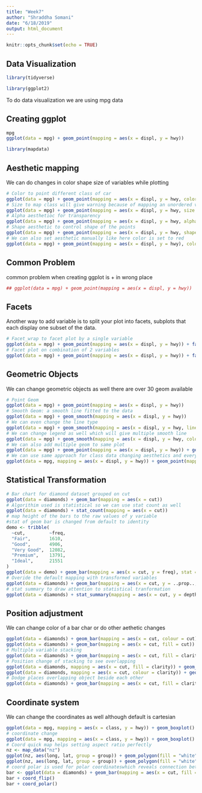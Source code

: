 ```yaml
---
title: "Week7"
author: "Shraddha Somani"
date: "6/18/2019"
output: html_document
---
```



```r
knitr::opts_chunk$set(echo = TRUE)
```

## Data Visualization

```r
library(tidyverse)
```

```r
library(ggplot2)
```

To do data visualization we are using mpg data

## Creating ggplot

```r
mpg
ggplot(data = mpg) + geom_point(mapping = aes(x = displ, y = hwy))
```

```r
library(mapdata)
```

## Aesthetic mapping
We can do changes in color shape size of variables while plotting

```r
# Color to point different class of car
ggplot(data = mpg) + geom_point(mapping = aes(x = displ, y = hwy, color = class))
# Size to map class will give warning because of mapping an unordered variable to ordered variable
ggplot(data = mpg) + geom_point(mapping = aes(x = displ, y = hwy, size = class))
# Alpha aesthetioc for transparency
ggplot(data = mpg) + geom_point(mapping = aes(x = displ, y = hwy, alpha = class))
# Shape aesthetic to control shape of the points
ggplot(data = mpg) + geom_point(mapping = aes(x = displ, y = hwy, shape = class))
# We can also set aesthetic manually like here color is set to red
ggplot(data = mpg) + geom_point(mapping = aes(x = displ, y = hwy), color = "red")
```

## Common Problem
common problem when creating ggplot is + in wrong place

```r
## ggplot(data = mpg) + geom_point(mapping = aes(x = displ, y = hwy))
```

## Facets
Another way to add variable is to split your plot into facets, subplots that each display one subset of the data.

```r
# Facet_wrap to facet plot by a single variable
ggplot(data = mpg) + geom_point(mapping = aes(x = displ, y = hwy)) + facet_wrap(~ class, nrow = 2)
# Facet plot on combination of 2 variables
ggplot(data = mpg) + geom_point(mapping = aes(x = displ, y = hwy)) + facet_grid(drv ~ cyl)
```

## Geometric Objects
We can change geometric objects as well there are over 30 geom available

```r
# Point Geom
ggplot(data = mpg) + geom_point(mapping = aes(x = displ, y = hwy))
# Smooth Geom: a smooth line fitted to the data
ggplot(data = mpg) + geom_smooth(mapping = aes(x = displ, y = hwy))
# We can even change the line type
ggplot(data = mpg) + geom_smooth(mapping = aes(x = displ, y = hwy, linetype = drv))
# We can change legend as well which will give multiple smooth line
ggplot(data = mpg) + geom_smooth(mapping = aes(x = displ, y = hwy, color = drv), show.legend = FALSE)
# We can also add multiple geom to same plot
ggplot(data = mpg) + geom_point(mapping = aes(x = displ, y = hwy)) + geom_smooth(mapping = aes(x = displ, y = hwy))
# We can use same approach for class data changing aesthetics and everything
ggplot(data = mpg, mapping = aes(x = displ, y = hwy)) + geom_point(mapping = aes(color = class)) + geom_smooth(data = filter(mpg, class == "subcompact"), se = FALSE)
```

## Statistical Transformation


```r
# Bar chart for diamond dataset grouped on cut
ggplot(data = diamonds) + geom_bar(mapping = aes(x = cut))
# Algorithim used is statistical so we can use stat count as well
ggplot(data = diamonds) + stat_count(mapping = aes(x = cut))
# map height of the bars to the raw values of y variable 
#stat of geom bar is changed from default to identity
demo <- tribble(
  ~cut,         ~freq,
  "Fair",       1610,
  "Good",       4906,
  "Very Good",  12082,
  "Premium",    13791,
  "Ideal",      21551
)
ggplot(data = demo) + geom_bar(mapping = aes(x = cut, y = freq), stat = "identity")
# Overide the default mapping with transformed variables
ggplot(data = diamonds) + geom_bar(mapping = aes(x = cut, y = ..prop.., group = 1))
# stat summary to draw attention to statistical tranformation
ggplot(data = diamonds) + stat_summary(mapping = aes(x = cut, y = depth),fun.ymin = min, fun.ymax = max,fun.y = median)
```

## Position adjustment
We can change color of a bar char or do other aethetic changes

```r
ggplot(data = diamonds) + geom_bar(mapping = aes(x = cut, colour = cut))
ggplot(data = diamonds) + geom_bar(mapping = aes(x = cut, fill = cut))
# Multiple variable stacking
ggplot(data = diamonds) + geom_bar(mapping = aes(x = cut, fill = clarity))
# Position change of stacking to see overlapping
ggplot(data = diamonds, mapping = aes(x = cut, fill = clarity)) + geom_bar(alpha = 1/5, position = "identity")
ggplot(data = diamonds, mapping = aes(x = cut, colour = clarity)) + geom_bar(fill = NA, position = "identity")
# Dodge places overlapping object beside each other
ggplot(data = diamonds) + geom_bar(mapping = aes(x = cut, fill = clarity), position = "dodge")
```

## Coordinate system
We can change the coordinates as well although default is cartesian

```r
ggplot(data = mpg, mapping = aes(x = class, y = hwy)) + geom_boxplot()
# coordinate change
ggplot(data = mpg, mapping = aes(x = class, y = hwy)) + geom_boxplot() + coord_flip()
# Coord quick map helps setting aspect ratio perfectly
nz <- map_data("nz")
ggplot(nz, aes(long, lat, group = group)) + geom_polygon(fill = "white", colour = "black")
ggplot(nz, aes(long, lat, group = group)) + geom_polygon(fill = "white", colour = "black") + coord_quickmap()
# coord polar is used for polar coordinateswhich reveals connection between bar chart and coxcomb chart
bar <- ggplot(data = diamonds) + geom_bar(mapping = aes(x = cut, fill = cut), show.legend = FALSE, width = 1) + theme(aspect.ratio = 1) + labs(x = NULL, y = NULL)
bar + coord_flip()
bar + coord_polar()
```



